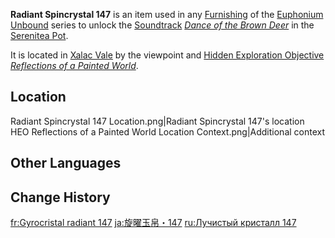 {{Item Infobox
|id           = 141247
|image        = Item Radiant Spincrystal.png
|type         = Adventure Items
|group        = Radiant Spincrystals
|group2       = Natlan Spincrystals
|quality      = 4
|invCategory  = Precious Items
|description  = This wondrous crystal contains a certain rhythm, like something beautiful woven from delicate silk. These items can be found throughout the mainland or from merchants who collect curios. The tune held within this crystal can be revivified in your [[Serenitea Pot]] using either "[[Euphonium Unbound: Winding]]" or "[[Euphonium Unbound: Soaring]]." The tune contained within this [[Radiant Spincrystal]] is "[[Dance of the Brown Deer]]."
|source1      = [[Xalac Vale]]
|track        = Dance of the Brown Deer
}}
'''Radiant Spincrystal 147''' is an item used in any [[Furnishing]] of the [[Euphonium Unbound]] series to unlock the [[Soundtrack]] ''[[Dance of the Brown Deer]]'' in the [[Serenitea Pot]].

It is located in [[Xalac Vale]] by the viewpoint and [[Hidden Exploration Objective]] ''[[Reflections of a Painted World]]''.

==Location==
<gallery>
Radiant Spincrystal 147 Location.png|Radiant Spincrystal 147's location
HEO Reflections of a Painted World Location Context.png|Additional context
</gallery>

==Other Languages==
{{Other Languages|default_hidden=1
|en       = Radiant Spincrystal 147
|zhs      = 旋曜玉帛・其一百四十七
|zhs_rm   = 
|zht      = 旋曜玉帛・其一百四十七
|zht_rm   = 
|ja       = 旋曜玉帛・147
|ja_rm    = Sen'you Gyokuhaku - Hyaku-yonjuunana
|ko       = 빛나는 결정・147
|es       = Girocristal radiante (147)
|fr       = Gyrocristal radiant 147
|ru       = Лучистый кристалл 147
|th       = Radiant Spincrystal 147
|vi       = Ngọc Thạch Âm Vang 147
|de       = Strahlender Drehkristall CXLVII
|id       = Radiant Spincrystal 147
|pt       = Cristal Rodopiante Radiante 147
|tr       = Parlak Burgu Kristal 147
|it       = Voltacristallo radioso 147
}}

==Change History==
{{Change History|5.2}}

[[fr:Gyrocristal radiant 147]]
[[ja:旋曜玉帛・147]]
[[ru:Лучистый кристалл 147]]